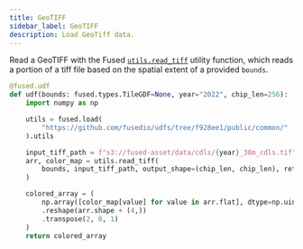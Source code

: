 ```yaml
---
title: GeoTIFF
sidebar_label: GeoTIFF
description: Load GeoTiff data.
---
```


Read a GeoTIFF with the Fused [`utils.read_tiff`](https://github.com/fusedio/udfs/blob/main/public/common/utils.py#L213) utility function, which reads a portion of a tiff file based on the spatial extent of a provided `bounds`.

```python showLineNumbers
@fused.udf
def udf(bounds: fused.types.TileGDF=None, year="2022", chip_len=256):
    import numpy as np

    utils = fused.load(
        "https://github.com/fusedio/udfs/tree/f928ee1/public/common/"
    ).utils

    input_tiff_path = f"s3://fused-asset/data/cdls/{year}_30m_cdls.tif"
    arr, color_map = utils.read_tiff(
        bounds, input_tiff_path, output_shape=(chip_len, chip_len), return_colormap=True
    )

    colored_array = (
        np.array([color_map[value] for value in arr.flat], dtype=np.uint8)
        .reshape(arr.shape + (4,))
        .transpose(2, 0, 1)
    )
    return colored_array
```
